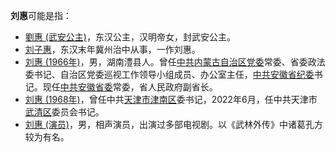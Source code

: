 '''刘惠'''可能是指：
*[[劉惠_(武安公主)|劉惠 (武安公主)]]，东汉公主，汉明帝女，封武安公主。
*[[刘子惠|刘子惠]]，东汉末年冀州治中从事，一作刘惠。
*[[刘惠_(1966年)|刘惠 (1966年)]]，男，湖南澧县人。曾任[[中共内蒙古自治区党委|中共内蒙古自治区党委]]常委、省委政法委书记、自治区党委巡视工作领导小组成员、办公室主任，[[中共安徽省纪委|中共安徽省纪委]]书记。现任[[中共安徽省委|中共安徽省委]]常委，省人民政府副省长。
*[[刘惠_(1968年)|刘惠 (1968年)]]，曾任中共[[天津市|天津市]][[津南区|津南区]]委书记，2022年6月，任中共天津市[[武清区|武清区]]委员会书记。
*[[刘惠_(演员)|刘惠 (演员)]]，男，相声演员，出演过多部电视剧。以《武林外传》中诸葛孔方较为有名。

{{disambig|H惠|cat=二字刘姓人名消歧义}}